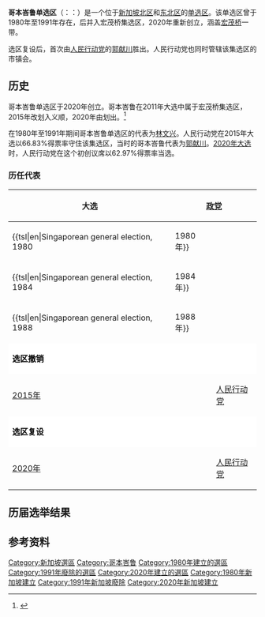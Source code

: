 {{Infobox constituency
|type=单
|name={{collapsible list
 | titlestyle = background:transparent;text-align:center;line-height:normal;font-size:84%;
 | title = {{resize|1.25em|哥本峇鲁}}
 | {{Infobox |subbox=yes |bodystyle=padding-top:0.5em;font-size:76%;font-weight:normal;
  | rowclass1 = mergedrow |label1=[[英语|英语]]: |data1={{lang|en|Kebun Baru Single Member Constituency}}
  | rowclass2 = mergedrow |label2=[[马来语|马来语]]:|data2={{lang|ms|Kawasan Undi Perseorangan Kebun Baru}}
  | rowclass3 = mergedrow |label3=[[泰米尔语|淡米尔语]]: |data3={{lang|ta|கெபுன் பாரு தனித்தொகுதி}}
  }}
  }}
|year=2020年
|parl_name=[[新加坡國會|新加坡國會]]
|member=[[郭献川|郭献川]]
|image=[[File:Kebun_Baru_SMC_locator_map.svg|240px]]
|elects_howmany=1
|region            = {{SIN}}[[北區_(新加坡)|北区]]和[[東北區_(新加坡)|东北区]]
|electorate=22,623<ref name="eld.gov.sg">{{cite web|url=https://www.eld.gov.sg/finalresults2020.html|title=ELD - 2020 Parliamentary General Election Results|website=www.eld.gov.sg|access-date=2020-07-11|archive-url=https://web.archive.org/web/20200710211514/https://www.eld.gov.sg/finalresults2020.html|archive-date=2020-07-10|dead-url=no}}</ref>
|party             = {{人民行动党}}
|local_council_label=市镇会
|local_council=宏茂桥市镇会
|next              = 
|previous          = {{tsl|en|Ang Mo Kio Single Member Constituency|宏茂桥单选区}}（2020）
|blank1_name       = 撤销
|blank1_info       = 1991年
|blank2_name       = 并入
|blank2_info       = [[宏茂桥集选区|宏茂桥集选区]]
|blank3_name       = 重设
|blank3_info       = 2020年
|blank4_name       = 划出
|blank4_info       = {{tsl|en|Nee Soon Group Representation Constituency|义顺集选区}}
}}

'''哥本峇鲁单选区'''（{{lang-en|Kebun Baru Single Member Constituency}}：{{lang-ms|Kawasan Undi Perseorangan Kebun Baru}}：{{lang-ta|கெபுன் பாரு தனித்தொகுதி}}）是一个位于[[新加坡|新加坡]][[北區_(新加坡)|北区]]和[[東北區_(新加坡)|东北区]]的[[单选区|单选区]]。该单选区曾于1980年至1991年存在，后并入宏茂桥集选区，2020年重新创立，涵盖[[宏茂桥|宏茂桥]]一带。

选区复设后，首次由[[人民行动党_(新加坡)|人民行动党]]的[[郭献川|郭献川]]胜出。人民行动党也同时管辖该集选区的市镇会。

==历史==
哥本峇鲁单选区于2020年创立。哥本峇鲁在2011年大选中属于宏茂桥集选区，2015年改划入义顺，2020年由{{tsl|en|Nee Soon Group Representation Constituency|义顺集选区}}划出。<ref>{{cite web|url=https://interactive.zaobao.com/2020/singapore-13th-general-election/constituency-changes.php|title=大选2020你不可不知的变化|website=大选2020你不可不知的变化|access-date=2020-07-11|archive-date=2021-05-07|archive-url=https://web.archive.org/web/20210507052129/https://interactive.zaobao.com/2020/singapore-13th-general-election/constituency-changes.php|dead-url=no}}</ref>

在1980年至1991年期间哥本峇鲁单选区的代表为[[林文兴|林文兴]]。人民行动党在2015年大选以66.83%得票率守住该集选区，当时的哥本峇鲁代表为[[郭献川|郭献川]]。[[2020年新加坡大选|2020年大选]]时，人民行动党在这个初创议席以62.97%得票率当选。

===历任代表===

{| class="wikitable"  style="margin:auto; text-align:center;"
|-
!大选
! colspan="2" | [[新加坡政黨列表|政党]] 
!哥本峇鲁
|-
!{{tsl|en|Singaporean general election, 1980||1980年}}
| rowspan="3" bgcolor="{{Party meta/color/人民行动党}}" | ||rowspan="3" |[[人民行动党_(新加坡)|人民行动党]]
| rowspan="3" |[[林文兴|林文兴]]
|-
!{{tsl|en|Singaporean general election, 1984||1984年}}
|-
!{{tsl|en|Singaporean general election, 1988||1988年}}
|-
| colspan="10" style="background:white;"|<span style="color:black;">'''选区撤销'''</span>
|-
![[2015年新加坡大選|2015年]]
| bgcolor="{{Party meta/color/人民行动党}}" | ||[[人民行动党_(新加坡)|人民行动党]]
| colspan="2" bgcolor=#CCCCCC|''{{tsl|en|Nee Soon Group Representation Constituency|义顺集选区}}'' <br><small>以哥本峇鲁</small>
|-
| colspan="10" style="background:white;"|<span style="color:black;">'''选区复设'''</span>
|-
![[2020年新加坡大選|2020年]]
| bgcolor="{{Party meta/color/人民行动党}}" | ||[[人民行动党_(新加坡)|人民行动党]]
|[[郭献川|郭献川]]
|}

==历届选举结果==
{{Election box begin | title=[[2020年新加坡大選|2020年新加坡大選]]<ref name="eld.gov.sg"/>：哥本峇鲁单选区}}
{{Election box candidate with party link|
 |party = 人民行动党
 |candidate = [[郭献川|郭献川]]
 |votes = 13,284
 |percentage = 62.97%
 |change = 不适用
}}
{{Election box candidate with party link|
 |party = 新加坡前进党
 |candidate = 浩然
 |votes = 7,812	
 |percentage = 37.03%
 |change = 不适用
}}
{{Election box majority|
 |votes = 5,472
 |percentage =25.94%
 |change = 不适用
}}
{{Election box rejected|
 |votes = 
 |percentage = 
 |change = 
}}
{{Election box turnout|
 |votes = 
 |percentage = 
 |change = 
}}
{{Election box registered electors|
 |reg. electors = 22,653
}}
{{Election box hold with party link|
 |winner = 人民行动党
 |swing =  
}}
{{Election box end}}

{{Election box begin | title={{tsl|en|Singaporean general election, 1988|1988年新加坡大选}}<ref>{{cite web|url=https://www.eld.gov.sg/elections_past_parliamentary1988.html|title=ELD - 1988 Parliamentary General Election Results|website=www.eld.gov.sg|access-date=2020-07-11|archive-url=https://web.archive.org/web/20181130131053/http://www.eld.gov.sg/elections_past_parliamentary1988.html|archive-date=2018-11-30|dead-url=no}}</ref>：哥本峇鲁单选区}}
{{Election box candidate with party link|
 |party = 人民行动党
 |candidate = [[林文兴|林文兴]]
 |votes = 15,734 
 |percentage = 75.36
 |change = -0.48
}}
{{Election box candidate|
 |party = National Solidarity Party (Singapore)
 |candidate = Mohamed Affendy bin Abdul Rahim
 |votes = 5,145 
 |percentage = 24.64 
 |change = +24.64 
}}
{{Election box turnout|
 |votes = 21,443
 |percentage = 95.2
 |change = -1.4
}}
{{Election box hold with party link|
|winner = 人民行动党
|swing = -0.48
}}
{{Election box end}}

{{Election box begin | title={{tsl|en|Singaporean general election, 1984|1984年新加坡大选}}<ref>{{cite web|url=https://www.eld.gov.sg/elections_past_parliamentary1984.html|title=ELD - 1984 Parliamentary General Election Results|website=www.eld.gov.sg|access-date=2020-07-11|archive-url=https://web.archive.org/web/20181128165625/http://www.eld.gov.sg/elections_past_parliamentary1984.html|archive-date=2018-11-28|dead-url=no}}</ref>：哥本峇鲁单选区}}
{{Election box candidate with party link|
 |party = 人民行动党
 |candidate = 林文兴
 |votes = 12,311 
 |percentage = 75.84
 |change = -6.99
}}
{{Election box candidate|
 |party = United People's Front
 |candidate = Harbans Singh 
 |votes = 3,921 
 |percentage = 24.16
 |change = +18.43
}}
{{Election box turnout|
 |votes = 16,949
 |percentage = 96.6
 |change = -0.8
}}
{{Election box hold with party link|
|winner = 人民行动党
|swing = -6.99
}}
{{Election box end}}

{{Election box begin | title={{tsl|en|Singaporean general election, 1980|1980年新加坡大选}}<ref>{{cite web|url=https://www.eld.gov.sg/elections_past_parliamentary1980.html|title=ELD - 1980 Parliamentary General Election Results|website=www.eld.gov.sg|access-date=2020-07-11|archive-url=https://web.archive.org/web/20181129072406/http://www.eld.gov.sg/elections_past_parliamentary1980.html|archive-date=2018-11-29|dead-url=no}}</ref>：哥本峇鲁单选区}}
{{Election box candidate with party link|
 |party = 人民行动党 
 |candidate = 林文兴
 |votes = 13,632 
 |percentage = 82.83
 |change = 
}}
{{Election box candidate|
 |party = United Front (Singapore)
 |candidate = Lim Tiong Hock  
 |votes = 1,883
 |percentage = 11.44 
 |change = 
}}
{{Election box candidate|
 |party = United People's Front
 |candidate = Jantan B Taib  
 |votes = 943 
 |percentage = 5.73 
 |change = 
}}
{{Election box turnout|
 |votes = 16,969
 |percentage = 95.8
 |change = 
}}
{{Election box new seat win|
 |winner = 人民行动党
 |swing =  }}
{{Election box end}}

==参考资料==
{{reflist|2}}
{{Portal|新加坡}}
{{Constituencies of Singapore}}

[[Category:新加坡選區|Category:新加坡選區]]
[[Category:哥本峇鲁|Category:哥本峇鲁]]
[[Category:1980年建立的選區|Category:1980年建立的選區]]
[[Category:1991年廢除的選區|Category:1991年廢除的選區]]
[[Category:2020年建立的選區|Category:2020年建立的選區]]
[[Category:1980年新加坡建立|Category:1980年新加坡建立]]
[[Category:1991年新加坡廢除|Category:1991年新加坡廢除]]
[[Category:2020年新加坡建立|Category:2020年新加坡建立]]